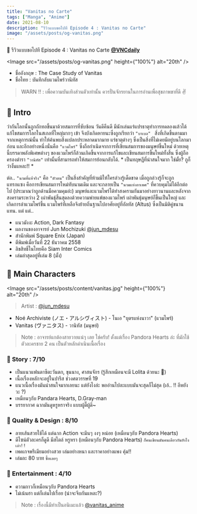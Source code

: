 ```yaml
---
title: "Vanitas no Carte"
tags: ["Manga", "Anime"]
date: 2021-08-10
description: "รีวิวแบบขอไปที Episode 4 : Vanitas no Carte"
image: "/assets/posts/og-vanitas.png"
---
```


📑 รีวิวแบบขอไปที Episode 4 : Vanitas no Carte [**@VNCdaily**](https://twitter.com/vncdaily?lang=en)

<Image
  src="/assets/posts/og-vanitas.png"
  height={"100%"}
  alt="20th"
/>

<Space h="sm" />

- ชื่ออังกฤษ : The Case Study of Vanitas
- ชื่อไทย : บันทึกลับแวมไพร์วานิทัส 

<Space h="sm" />

> WARN ‼️ : เพื่อความบันเทิงส่วนตัวเท่านั้น ควรปั่นจักรยานในการอ่านเพื่อสุขภาพขาที่ดี ✌️

<Space h="sm" />

## 📌 Intro

ว่ากันโลกนั้นถูกถักทอขึ้นมาด้วยสมการที่ซับซ้อน
วันดีคืนดี มีนักเล่นแร่แปรธาตุทำการทดลองแล้วได้แก้ไขสมการโลกในสเกลที่ใหญ่มากๆ เข้า จึงบังเกิดหายนะซึ่งถูกเรียกว่า `"บาเบล" `
สิ่งที่เกิดขึ้นตามมาจากเหตุการณ์นั้น ทำให้ค้นพบสิ่งแปลกประหลาดมากมาย แร่ธาตุต่างๆ ซึ่งเป็นสิ่งที่ไม่เคยมีอยู่บนโลกมาก่อน 
และอีกอย่างหนึ่งนั่นคือ `"แวมไพร์"` ซึ่งถือกำเนิดจากการที่เขียนสมการของมนุษย์ขึ้นใหม่ 
ด้วยเหตุนี้บรรดาพลังพิเศษต่างๆ ของแวมไพร์ก็ล้วนเกิดขึ้นจากการแก้ไขและเขียนสมการขึ้นใหม่ทั้งสิ้น 
ซึ่งผู้ถือครองตำรา `"วานิทัส"` เท่านั้นที่สามารถทำให้สมการย้อนกลับได้. * เป็นทฤษฎีที่น่าสนใจมาก ใช่มั้ย? กูก็ว่างั้นแหละ!! *

ต่อ.. `"นามที่แท้จริง"` คือ `"ตัวตน"` เป็นสิ่งสำคัญที่ห้ามมิให้ใครล่วงรู้เด็ดขาด เมื่อถูกล่วงรู้ก็จะถูกแทรกแซง คือการเขียนสมการใหม่ทับนามเดิม 
และจะกลายเป็น `"นามแห่งอาเพศ"` ที่ควบคุมไม่ได้อีกต่อไป (ประมาณว่าถูกด้านมือควมคุมอ่ะ) 
มนุษย์และแวมไพร์ได้ทำสงครามกันมาอย่างยาวนานและหลังจากสงครามระหว่าง 2 เผ่าพันธุ์สิ้นสุดลงด้วยความพ่ายแพ้ของแวมไพร์ 
เผ่าพันธุ์มนุษย์ก็ขึ้นเป็นใหญ่ และเกิดการล่าแวมไพร์ขึ้น แวมไพร์ที่เหลือจึงย้ายถิ่นฐานไปอาศัยอยู่ที่อัลทัส (Altus) ซึ่งเป็นมิติคู่ขนานแทน. แต่ แต่..

- แนวมังงะ Action, Dark Fantasy 
- ผลงานของอาจารย์ Jun Mochizuki [@jun_mdesu](https://twitter.com/jun_mdesu)
- สำนักพิมพ์ Square Enix (Japan)
- ตีพิมพ์เมื่อวันที่ 22 ธันวาคม 2558
- ลิขสิทธิ์ในไทยคือ Siam Inter Comics
- เล่มล่าสุดอยู่ที่เล่ม 8 (มั้ง)

<Space h="sm" />

## 📌 Main Characters

<Image
  src="/assets/posts/content/vanitas.jpg"
  height={"100%"}
  alt="20th"
/>

> Artist : [@jun_mdesu](https://twitter.com/jun_mdesu/status/1463156842142576651)

<Space h="xs" />

- Noé Archiviste (ノエ・アルシヴィスト) - โนเอ "บุตรแห่งนาวา" (แวมไพร์)
- Vanitas (ヴァニタス) - วานิทัส (มนุษย์)

> Note : อาจารย์แกต้องสายวายแน่ๆ เลย ใช่ครับ! ตั้งแต่เรื่อง Pandora Hearts ล่ะ ที่มักใช้ตัวละครชาย 2 คน เป็นตัวหลักดำเนินเนื้อเรื่อง

<Space h="xs" />

### 📝 Story : 7/10

- เป็นแนวแฟนตาซีตะวันตก, ขุนนาง, ศาสนจักร (รู้สึกเหมือนจะมี Lolita ด้วยนะ 🦝)
- เนื้อเรื่องหลักจะอยู่ในปารีส ช่วงศตวรรษที่ 19
- แนวเนื้อเรื่องมันน่าสนใจมากเลยนะ แต่ยังไงล่ะ พออ่านไปละแบบมันจะสุดก็ไม่สุด (เอ้.. !! อีหยังวะ ?)
- เหมือนๆกับ Pandara Hearts, D.Gray-man
- บรรยากาศ ฉากมันดูหรูหราจริง แบบผู้ดี๊ผู้ดี~

### 📝 Quality & Design : 8/10

- ลายเส้นสวยใช้ได้ แต่ฉาก Action จะมึนๆ งงๆ หน่อย (เหมือนๆกับ Pandora Hearts)
- ดีไซน์ตัวละครก็ดูดี มีสไตล์ หรูหรา (เหมือนๆกับ Pandora Hearts) `ก็คนเขียนมันคนเดียวกันยังไงเล่า!!`
- เพคเกจพรีเมียมอย่างสวย เล่มอย่างหนา และราคาอย่างแพง คุ้ม!!  
- เล่มละ 80 บาท `ซื้อเลยๆ`

### 📝 Entertainment : 4/10

- ความกาวก็เหมือนๆกับ Pandora Hearts
- ไม่เน้นฮา แต่ก็เล่นไปเรื่อย (น่าจะจีบกันแหละ?)

<Space h="xs" />

> Note : เรื่องนี้มีทำเป็นอนิเมะแล้ว [@vanitas_anime](https://twitter.com/vanitas_anime)

<Space h="sm" />